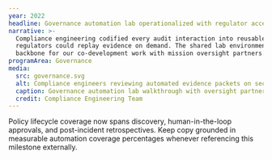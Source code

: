 ```yaml
---
year: 2022
headline: Governance automation lab operationalized with regulator access
narrative: >-
  Compliance engineering codified every audit interaction into reusable orchestrations so
  regulators could replay evidence on demand. The shared lab environment became the
  backbone for our co-development work with mission oversight partners.
programArea: Governance
media:
  src: governance.svg
  alt: Compliance engineers reviewing automated evidence packets on secure workstations
  caption: Governance automation lab walkthrough with oversight partners
  credit: Compliance Engineering Team
---
```


Policy lifecycle coverage now spans discovery, human-in-the-loop approvals, and
post-incident retrospectives. Keep copy grounded in measurable automation coverage
percentages whenever referencing this milestone externally.
